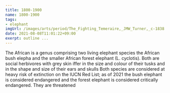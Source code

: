 ```yaml
---
title: 1800-1900
name: 1800-1900
tags: 
- elephant 
imgUrl: /images/arts/period/The_Fighting_Temeraire,_JMW_Turner,_c-1838.jpg
date: 2021-08-08T11:01:22+09:00
exerpt: outline ...
---
```



The African is a genus comprising two living elephant species  the African bush elepha and the smaller African forest elephant (L. cyclotis). Both are social herbivores with grey skin iffer in the size and colour of their tusks and in the shape and size of their ears and skulls Both species are considered at heavy risk of extinction on the IUCN Red List; as of 2021 the bush elephant is considered endangered and the forest elephant is considered critically endangered. They are threatened